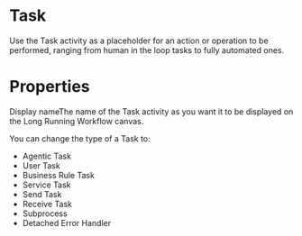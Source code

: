 ﻿# Task

Use the Task activity as a placeholder for an action or operation to be performed, ranging from human in the loop tasks to fully automated ones.

# Properties

Display nameThe name of the Task activity as you want it to be displayed on the Long Running Workflow canvas.

You can change the type of a Task to:

* Agentic Task
* User Task
* Business Rule Task
* Service Task
* Send Task
* Receive Task
* Subprocess
* Detached Error Handler
